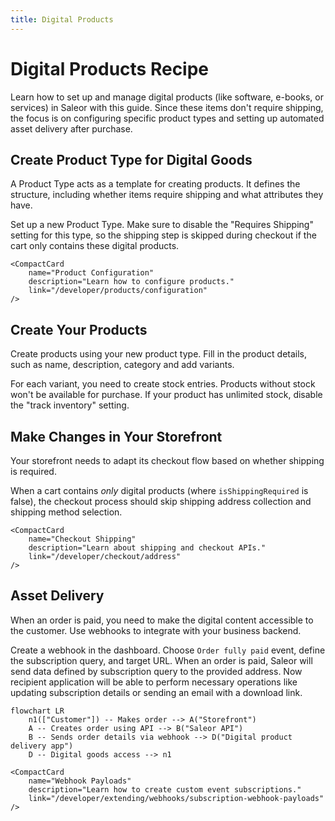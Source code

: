 ```yaml
---
title: Digital Products
---
```



# Digital Products Recipe 

Learn how to set up and manage digital products (like software, e-books, or services) in Saleor with this guide. Since these items don't require shipping, the focus is on configuring specific product types and setting up automated asset delivery after purchase.


## Create Product Type for Digital Goods

A Product Type acts as a template for creating products. It defines the structure, including whether items require shipping and what attributes they have.

Set up a new Product Type. Make sure to disable the "Requires Shipping" setting for this type, so the shipping step is skipped during checkout if the cart only contains these digital products.

<div style={{display: 'flex', gap: '1rem', flexWrap: 'wrap', paddingBottom: '4rem'}}>
    <CompactCard
        name="Product Types"
        description="Read more about structuring and organizing product data."
        link="/developer/products/overview"
    />

    <CompactCard
        name="Product Configuration"
        description="Learn how to configure products."
        link="/developer/products/configuration"
    />
</div>

## Create Your Products

Create products using your new product type. Fill in the product details, such as name, description, category and add variants. 

For each variant, you need to create stock entries. Products without stock won't be available for purchase. If your product has unlimited stock, disable the "track inventory" setting.

<div style={{display: 'flex', gap: '1rem', flexWrap: 'wrap', paddingBottom: '4rem'}}>
    <CompactCard
        name="Stock Tracking"
        description="Learn how to track inventory in Saleor."
        link="/developer/stock/stock-tracking"
    />
</div>

## Make Changes in Your Storefront

Your storefront needs to adapt its checkout flow based on whether shipping is required.

When a cart contains *only* digital products (where `isShippingRequired` is false), the checkout process should skip shipping address collection and shipping method selection.

<div style={{display: 'flex', gap: '1rem', flexWrap: 'wrap', paddingBottom: '4rem'}}>
    <CompactCard
        name="Storefront Quickstart"
        description="Get started with the NextJS example storefront."
        link="/quickstart/storefront"
    />

    <CompactCard
        name="Checkout Shipping"
        description="Learn about shipping and checkout APIs."
        link="/developer/checkout/address"
    />
</div>

## Asset Delivery

When an order is paid, you need to make the digital content accessible to the customer. Use webhooks to integrate with your business backend.

Create a webhook in the dashboard. Choose `Order fully paid` event, define the subscription query, and target URL. When an order is paid, Saleor will send data defined by subscription query to the provided address. Now recipient application will be able to perform necessary operations like updating subscription details or sending an email with a download link.


```mermaid
flowchart LR
    n1(["Customer"]) -- Makes order --> A("Storefront")
    A -- Creates order using API --> B("Saleor API")
    B -- Sends order details via webhook --> D("Digital product delivery app")
    D -- Digital goods access --> n1
```

<div style={{display: 'flex', gap: '1rem', flexWrap: 'wrap', paddingBottom: '4rem', paddingTop: '4rem'}}>
    <CompactCard
        name="Apps Overview"
        description="Learn how to build Saleor Apps."
        link="/developer/extending/apps/overview"
    />

    <CompactCard
        name="Webhook Payloads"
        description="Learn how to create custom event subscriptions."
        link="/developer/extending/webhooks/subscription-webhook-payloads"
    />
</div>

